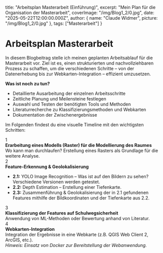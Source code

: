   title: "Arbeitsplan Masterarbeit (Einführung)",
  excerpt: "Mein Plan für die Organisation der Masterarbeit",
  coverImage: "/img/Blog1_2/0.jpg",
  date: "2025-05-22T12:00:00.000Z",
  author: {
    name: "Claude Widmer",
    picture: "/img/Blog1_2/0.jpg"
  },
  tags: ["Masterarbeit"]
}

# Arbeitsplan Masterarbeit

In diesem Blogbeitrag stelle ich meinen geplanten Arbeitsablauf für die Masterarbeit vor. Ziel ist es, einen strukturierten und nachvollziehbaren Prozess zu schaffen, um die verschiedenen Schritte – von der Datenerhebung bis zur Webkarten-Integration – effizient umzusetzen.

**Was ist noch zu tun?**

- Detaillierte Ausarbeitung der einzelnen Arbeitsschritte
- Zeitliche Planung und Meilensteine festlegen
- Auswahl und Testen der benötigten Tools und Methoden
- Literaturrecherche zu Klassifizierungsmethoden und Webkarten
- Dokumentation der Zwischenergebnisse

Im Folgenden findest du eine visuelle Timeline mit den wichtigsten Schritten:

<div class="timeline-container">

  <div class="timeline-step">
    <div class="timeline-number">1</div>
    <div class="timeline-box">
      <b>Erarbeitung eines Modells (Raster) für die Modellierung des Raumes</b><br />
      Wo kann man durchlaufen? Erstellung eines Rasters als Grundlage für die weitere Analyse.
    </div>
  </div>

  <div class="timeline-step">
    <div class="timeline-number">2</div>
    <div class="timeline-box">
      <b>Feature-Erkennung & Geolokalisierung</b>
      <ul>
        <li><b>2.1:</b> YOLO Image Recognition – Was ist auf den Bildern zu sehen? Verschiedene Versionen werden getestet.</li>
        <li><b>2.2:</b> Depth Estimation – Erstellung einer Tiefenkarte.</li>
        <li><b>2.3:</b> Zusammenführung & Geolokalisierung der in 2.1 gefundenen Features mithilfe der Bildkoordinaten und der Tiefenkarte aus 2.2.</li>
      </ul>
    </div>
  </div>

  <div class="timeline-step">
    <div class="timeline-number">3</div>
    <div class="timeline-box">
      <b>Klassifizierung der Features auf Schulwegsicherheit</b><br />
      Anwendung von ML-Methoden oder Bewertung anhand von Literatur.
    </div>
  </div>

  <div class="timeline-step">
    <div class="timeline-number">4</div>
    <div class="timeline-box">
      <b>Webkarten-Integration</b><br />
      Integration der Ergebnisse in eine Webkarte (z.B. QGIS Web Client 2, ArcGIS, etc.).<br />
      <i>Hinweis: Einsatz von Docker zur Bereitstellung der Webanwendung.</i>
    </div>
  </div>

</div>